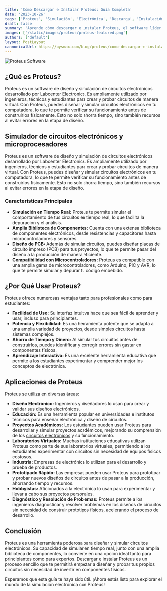 ```yaml
---
title: 'Cómo Descargar e Instalar Proteus: Guía Completa'
date: '2023-10-26'
tags: ['Proteus', 'Simulación', 'Electrónica', 'Descarga', 'Instalación']
draft: false
summary: 'Aprende cómo descargar e instalar Proteus, el software líder en simulación electrónica. Sigue nuestra guía paso a paso para empezar a diseñar y probar tus circuitos.'
images: ['/static/images/proteus/proteus-featured.png']
authors: ['default']
layout: PostLayout
cannonicalUrl: https://bysmax.com/blog/proteus/como-descargar-e-instalar-proteus
---
```


![Proteus Software](/static/images/proteus/proteus-featured.png)

## ¿Qué es Proteus?

Proteus es un software de diseño y simulación de circuitos electrónicos desarrollado por Labcenter Electronics. Es ampliamente utilizado por ingenieros, técnicos y estudiantes para crear y probar circuitos de manera virtual. Con Proteus, puedes diseñar y simular circuitos electrónicos en tu computadora, lo que te permite verificar su funcionamiento antes de construirlos físicamente. Esto no solo ahorra tiempo, sino también recursos al evitar errores en la etapa de diseño.

## Simulador de circuitos electrónicos y microprocesadores

Proteus es un software de diseño y simulación de circuitos electrónicos desarrollado por Labcenter Electronics. Es ampliamente utilizado por ingenieros, técnicos y estudiantes para crear y probar circuitos de manera virtual. Con Proteus, puedes diseñar y simular circuitos electrónicos en tu computadora, lo que te permite verificar su funcionamiento antes de construirlos físicamente. Esto no solo ahorra tiempo, sino también recursos al evitar errores en la etapa de diseño.

### Características Principales

- **Simulación en Tiempo Real:** Proteus te permite simular el comportamiento de tus circuitos en tiempo real, lo que facilita la depuración y el análisis.
- **Amplia Biblioteca de Componentes:** Cuenta con una extensa biblioteca de componentes electrónicos, desde resistencias y capacitores hasta microcontroladores y sensores.
- **Diseño de PCB:** Además de simular circuitos, puedes diseñar placas de circuito impreso (PCB) para tus proyectos, lo que te permite pasar del diseño a la producción de manera eficiente.
- **Compatibilidad con Microcontroladores:** Proteus es compatible con una amplia gama de microcontroladores, como Arduino, PIC y AVR, lo que te permite simular y depurar tu código embebido.

## ¿Por Qué Usar Proteus?

Proteus ofrece numerosas ventajas tanto para profesionales como para estudiantes:

- **Facilidad de Uso:** Su interfaz intuitiva hace que sea fácil de aprender y usar, incluso para principiantes.
- **Potencia y Flexibilidad:** Es una herramienta potente que se adapta a una amplia variedad de proyectos, desde simples circuitos hasta sistemas complejos.
- **Ahorro de Tiempo y Dinero:** Al simular tus circuitos antes de construirlos, puedes identificar y corregir errores sin gastar en componentes físicos.
- **Aprendizaje Interactivo:** Es una excelente herramienta educativa que permite a los estudiantes experimentar y comprender mejor los conceptos de electrónica.

## Aplicaciones de Proteus

Proteus se utiliza en diversas áreas:

- **Diseño Electrónico:** Ingenieros y diseñadores lo usan para crear y validar sus diseños electrónicos.
- **Educación:** Es una herramienta popular en universidades e institutos técnicos para enseñar electrónica y diseño de circuitos.
- **Proyectos Académicos:** Los estudiantes pueden usar Proteus para desarrollar y simular proyectos académicos, mejorando su comprensión de los [circuitos electrónicos](/es/compuertas-logicas) y su funcionamiento.
- **Laboratorios Virtuales:** Muchas instituciones educativas utilizan Proteus como parte de sus laboratorios virtuales, permitiendo a los estudiantes experimentar con circuitos sin necesidad de equipos físicos costosos.
- **Industria:** Empresas de electrónica lo utilizan para el desarrollo y prueba de productos.
- **Prototipado Rápido:** Las empresas pueden usar Proteus para prototipar y probar nuevos diseños de circuitos antes de pasar a la producción, ahorrando tiempo y recursos.
- **Hobbyistas:** Aficionados a la electrónica lo usan para experimentar y llevar a cabo sus proyectos personales.
- **Diagnóstico y Resolución de Problemas:** Proteus permite a los ingenieros diagnosticar y resolver problemas en los diseños de circuitos sin necesidad de construir prototipos físicos, acelerando el proceso de desarrollo.

## Conclusión

Proteus es una herramienta poderosa para diseñar y simular circuitos electrónicos. Su capacidad de simular en tiempo real, junto con una amplia biblioteca de componentes, lo convierte en una opción ideal tanto para principiantes como para expertos. Descargar e instalar Proteus es un proceso sencillo que te permitirá empezar a diseñar y probar tus propios circuitos sin necesidad de invertir en componentes físicos.

Esperamos que esta guía te haya sido útil. ¡Ahora estás listo para explorar el mundo de la simulación electrónica con Proteus!
